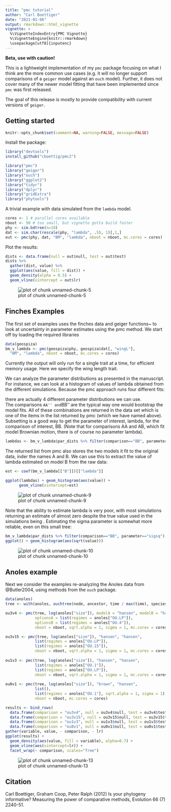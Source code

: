 ```yaml
---
title: "pmc tutorial"
author: "Carl Boettiger"
date: "2021-01-06"
output: rmarkdown::html_vignette
vignette: >
  %\VignetteIndexEntry{PMC Vignette}
  %\VignetteEngine{knitr::rmarkdown}
  \usepackage[utf8]{inputenc}
---
```


**Beta, use with caution!**

This is a lightweight implementation of my `pmc` package focusing on what I think are the more common use cases (e.g. it will no longer support comparisons of a `geiger` model against an `ouch` model). Further, it does not cover many of the newer model fitting that have been implemented since `pmc` was first released. 

The goal of this release is mostly to provide compatibility with current versions of `geiger`.

## Getting started


```r
knitr::opts_chunk$set(comment=NA, warning=FALSE, message=FALSE)
```

Install the package:


```r
library("devtools")
install_github("cboettig/pmc2")
```


```r
library("pmc")
library("geiger")
library("ouch")
library("ggplot2")
library("tidyr")
library("dplyr")
library("gridExtra")
library("phytools")

```


A trivial example with data simulated from the `lambda` model. 


```r
cores <- 1 # parallel cores available
nboot <- 50 # too small, but vignette gotta build faster
phy <- sim.bdtree(n=10)
dat <- sim.char(rescale(phy, "lambda", .5), 1)[,1,]
out <- pmc(phy, dat, "BM", "lambda", nboot = nboot, mc.cores = cores)
```

Plot the results:


```r
dists <- data.frame(null = out$null, test = out$test)
dists %>% 
  gather(dist, value) %>%
  ggplot(aes(value, fill = dist)) + 
  geom_density(alpha = 0.5) + 
  geom_vline(xintercept = out$lr)
```

![plot of chunk unnamed-chunk-5](fig/unnamed-chunk-5-1.png)



## Finches Examples

The first set of examples uses the finches data and geiger functions~\citep{Harmon2008} to look at uncertainty in parameter estimates using the pmc method.  We start off by loading the required libraries 



```r
data(geospiza)
bm_v_lambda <- pmc(geospiza$phy, geospiza$dat[, "wingL"],
  "BM", "lambda", nboot = nboot, mc.cores = cores) 
```

Currently the output will only run for a single trait at a time, for efficient memory usage.  Here we specify the wing length trait. 


We can analyze the parameter distributions as presented in the manuscript.  
For instance, we can look at a histogram of values of lambda obtained from the different simulations. 
Because the pmc approach runs four different fits: 

\begin{itemize} 
\item ``AA'' fitting model A on data obtained by simulations from model A,
\item ``BA'' fitting model B on the data simulated from model A
\item ``AB'' fitting model A on simulations from B
\item ``BB'' fitting B on simulations from B
\end{itemize}

there are actually 4 different parameter distributions we can use.  
The comparisons ``AA'' and ``BB'' are the typical way one would bootstrap the model fits.
All of these combinations are returned in the data set \verb|par_dists| which is one of the 
items in the list returned by pmc (which we have named \verb|bm_v_lambda| above).  
Subsetting is a good way to get the parameter of interest, lambda, for the comparison of interest, BB.
(Note that for comparisons AA and AB, which fit model Brownian motion, there is of course no parameter lambda).


```r
lambdas <- bm_v_lambda$par_dists %>% filter(comparison=="BB", parameter=="lambda") 
```

The returned list from pmc also stores the two models it fit to the original data, inder the names A and B. 
We can use this to extract the value of lambda estimated on model B from the raw data:


```r
est <- coef(bm_v_lambda[["B"]])[["lambda"]]
```



```r
ggplot(lambdas) + geom_histogram(aes(value)) +
      geom_vline(xintercept=est)
```

![plot of chunk unnamed-chunk-9](fig/unnamed-chunk-9-1.png)

Note that the ability to estimate lambda is very poor, with most simulations returning an estimate of almost zero despite the true value used in the simulations being \Sexpr{est}.  Estimating the sigma parameter is somewhat more reliable, even on this small tree:


```r
bm_v_lambda$par_dists %>% filter(comparison=="BB", parameter=="sigsq") %>% 
ggplot() + geom_histogram(aes(sqrt(value))) 
```

![plot of chunk unnamed-chunk-10](fig/unnamed-chunk-10-1.png)

<!-- 

We can also query the confidence intervals directly from the estimates returned by the pmc function.  Using the lambda value we already extracted, we can get confidence intervals, 


```r
reshape2::cast(lambdas, comparison ~ parameter, function(x)
     quantile(x, c(.05, .95)), value=c("lower", "upper"))
```

-->


## Anoles example

Next we consider the examples re-analyzing the Anoles data from @Butler2004, using methods from the `ouch` package.



```r
data(anoles)
tree <- with(anoles, ouchtree(node, ancestor, time / max(time), species))

ou3v4 <- pmc(tree, log(anoles["size"]), modelA = "hansen", modelB = "hansen", 
             optionsA = list(regimes = anoles["OU.LP"]), 
             optionsB = list(regimes = anoles["OU.4"]),
             nboot = nboot, sqrt.alpha = 1, sigma = 1, mc.cores = cores)

ou3v15 <- pmc(tree, log(anoles["size"]), "hansen", "hansen", 
             list(regimes = anoles["OU.LP"]), 
             list(regimes = anoles["OU.15"]),
             nboot = nboot, sqrt.alpha = 1, sigma = 1, mc.cores = cores)
                   
ou1v3 <- pmc(tree, log(anoles["size"]), "hansen", "hansen", 
             list(regimes = anoles["OU.1"]), 
             list(regimes = anoles["OU.LP"]),
             nboot = nboot, sqrt.alpha = 1, sigma = 1, mc.cores = cores)
 
ou0v1 <- pmc(tree, log(anoles["size"]), "brown", "hansen", 
             list(), 
             list(regimes = anoles["OU.1"], sqrt.alpha = 1, sigma = 1),
             nboot = nboot, mc.cores = cores)
```



```r
results <- bind_rows(
  data.frame(comparison = "ou3v4", null = ou3v4$null, test = ou3v4$test, lr = ou3v4$lr),
  data.frame(comparison = "ou3v15", null = ou3v15$null, test = ou3v15$test, lr = ou3v15$lr),
  data.frame(comparison = "ou1v3", null = ou1v3$null, test = ou1v3$test, lr = ou1v3$lr),
  data.frame(comparison = "ou0v1", null = ou0v1$null, test = ou0v1$test, lr = ou0v1$lr)) %>%
gather(variable, value, - comparison, - lr) 
ggplot(results) + 
  geom_density(aes(value, fill = variable), alpha=0.7) + 
  geom_vline(aes(xintercept=lr)) +
  facet_wrap(~ comparison, scales="free")
```

![plot of chunk unnamed-chunk-13](fig/unnamed-chunk-13-1.png)


<!--

```r
a <- plot(ou3v4, A = "OU.3", B ="OU.4") + labs(title = "OU.3 vs OU.4") 
b <- plot(ou3v15, A = "OU.3", B ="OU.15") + labs(title = "OU.3 vs OU.15") 
c <- plot(ou1v3, A = "OU.1", B = "OU.3")  + labs(title = "OU.1 vs OU.3")
d <- plot(ou0v1, A = "BM", B = "OU.1")  + labs(title = "BM vs OU.1")
grid.arrange(a, b, c, d, ncol = 2)
```
-->


## Citation

Carl Boettiger, Graham Coop, Peter Ralph (2012) Is your phylogeny informative? Measuring the power of comparative methods, Evolution 66 (7) 2240-51. 

